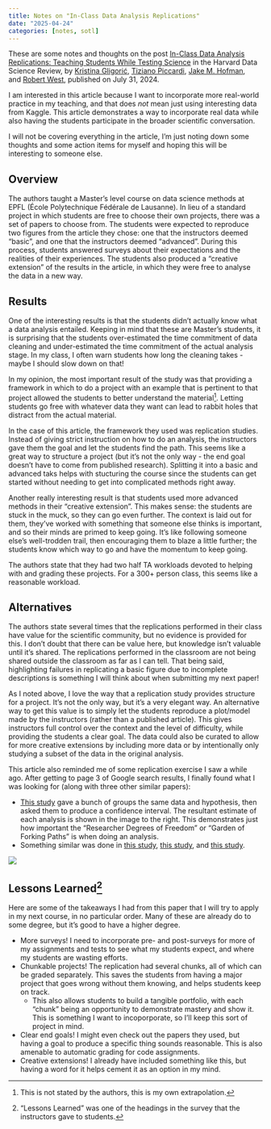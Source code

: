 ```yaml
---
title: Notes on "In-Class Data Analysis Replications"
date: "2025-04-24"
categories: [notes, sotl]
---
```


These are some notes and thoughts on the post [In-Class Data Analysis Replications: Teaching Students While Testing Science](https://hdsr.mitpress.mit.edu/pub/4df1pl7f/release/2) in the Harvard Data Science Review, by [Kristina Gligorić](https://hdsr.mitpress.mit.edu/user/kristina-gligoric), [Tiziano Piccardi](https://hdsr.mitpress.mit.edu/user/tiziano-piccardi), [Jake M. Hofman](https://hdsr.mitpress.mit.edu/user/jake-hofman), and [Robert West](https://hdsr.mitpress.mit.edu/user/robert-west), published on July 31, 2024.

I am interested in this article because I want to incorporate more real-world practice in my teaching, and that does *not* mean just using interesting data from Kaggle. This article demonstrates a way to incorporate real data while also having the students participate in the broader scientific conversation. 

I will not be covering everything in the article, I'm just noting down some thoughts and some action items for myself and hoping this will be interesting to someone else.

## Overview

The authors taught a Master's level course on data science methods at EPFL (École Polytechnique Fédérale de Lausanne). In lieu of a standard project in which students are free to choose their own projects, there was a set of papers to choose from. The students were expected to reproduce two figures from the article they chose: one that the instructors deemed "basic", and one that the instructors deemed "advanced". During this process, students answered surveys about their expectations and the realities of their experiences. The students also produced a "creative extension" of the results in the article, in which they were free to analyse the data in a new way.

## Results

One of the interesting results is that the students didn't actually know what a data analysis entailed. Keeping in mind that these are Master's students, it is surprising that the students over-estimated the time commitment of data cleaning and under-estimated the time commitment of the actual analysis stage. In my class, I often warn students how long the cleaning takes - maybe I should slow down on that!

In my opinion, the most important result of the study was that providing a framework in which to do a project with an example that is pertinent to that project allowed the students to better understand the material^[This is not stated by the authors, this is my own extrapolation.]. Letting students go free with whatever data they want can lead to rabbit holes that distract from the actual material.

In the case of this article, the framework they used was replication studies. Instead of giving strict instruction on how to do an analysis, the instructors gave them the goal and let the students find the path. This seems like a great way to structure a project (but it's not the only way - the end goal doesn't have to come from published research). Splitting it into a basic and advanced taks helps with stucturing the course since the students can get started without needing to get into complicated methods right away.

Another really interesting result is that students used more advanced methods in their "creative extension". This makes sense: the students are stuck in the muck, so they can go even further. The context is laid out for them, they've worked with something that someone else thinks is important, and so their minds are primed to keep going. It's like following someone else's well-trodden trail, then encouraging them to blaze a little further; the students know which way to go and have the momentum to keep going.

The authors state that they had two half TA workloads devoted to helping with and grading these projects. For a 300+ person class, this seems like a reasonable workload. 

## Alternatives

The authors state several times that the replications performed in their class have value for the scientific community, but no evidence is provided for this. I don't doubt that there can be value here, but knowledge isn't valuable until it's shared. The replications performed in the classroom are not being shared outside the classroom as far as I can tell. That being said, highlighting failures in replicating a basic figure due to incomplete descriptions is something I will think about when submitting my next paper!

As I noted above, I love the way that a replication study provides structure for a project. It's not the only way, but it's a very elegant way. An alternative way to get this value is to simply let the students reproduce a plot/model made by the instructors (rather than a published article). This gives instructors full control over the context and the level of difficulty, while providing the students a clear goal. The data could also be curated to allow for more creative extensions by including more data or by intentionally only studying a subset of the data in the original analysis.

This article also reminded me of some replication exercise I saw a while ago. After getting to page 3 of Google search results, I finally found what I was looking for (along with three other similar papers):

::: {.grid}

::: {.g-col-8}

- [This study](https://bmcbiol.biomedcentral.com/articles/10.1186/s12915-024-02101-x) gave a bunch of groups the same data and hypothesis, then asked them to produce a confidence interval. The resultant estimate of each analysis is shown in the image to the right. This demonstrates just how important the "Researcher Degrees of Freedom" or "Garden of Forking Paths" is when doing an analysis.
- Something similar was done in [this study](https://journals.sagepub.com/doi/10.1177/2515245917747646), [this study](https://discovery.ucl.ac.uk/id/eprint/10158608/1/pnas.2203150119.pdf), and [this study](https://insight.kellogg.northwestern.edu/article/researchers-approaches-to-data-analysis).
:::

::: {.g-col-4}
![](../../figs/samedatadifferentresult.png)
:::
:::

## Lessons Learned^["Lessons Learned" was one of the headings in the survey that the instructors gave to students.]

Here are some of the takeaways I had from this paper that I will try to apply in my next course, in no particular order. Many of these are already do to some degree, but it's good to have a higher degree.

- More surveys! I need to incorporate pre- and post-surveys for more of my assignments and tests to see what my students expect, and where my students are wasting efforts.
- Chunkable projects! The replication had several chunks, all of which can be graded separately. This saves the students from having a major project that goes wrong without them knowing, and helps students keep on track.
    - This also allows students to build a tangible portfolio, with each "chunk" being an opportunity to demonstrate mastery and show it. This is something I want to incoporporate, so I'll keep this sort of project in mind.
- Clear end goals! I might even check out the papers they used, but having a goal to produce a specific thing sounds reasonable. This is also amenable to automatic grading for code assignments. 
- Creative extensions! I already have included something like this, but having a word for it helps cement it as an option in my mind.

